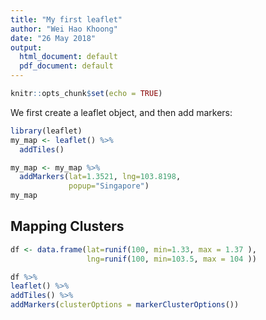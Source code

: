 ---
title: "My first leaflet"
author: "Wei Hao Khoong"
date: "26 May 2018"
output:
  html_document: default
  pdf_document: default
---

```{r setup, include=FALSE}
knitr::opts_chunk$set(echo = TRUE)
```

We first create a leaflet object, and then add markers:
```{r echo=TRUE}
library(leaflet)
my_map <- leaflet() %>%
  addTiles()

my_map <- my_map %>%
  addMarkers(lat=1.3521, lng=103.8198,
             popup="Singapore")
my_map
```

## Mapping Clusters

```{r echo=TRUE}
df <- data.frame(lat=runif(100, min=1.33, max = 1.37 ),
                 lng=runif(100, min=103.5, max = 104 ))

df %>%
leaflet() %>%
addTiles() %>%  
addMarkers(clusterOptions = markerClusterOptions())
```

